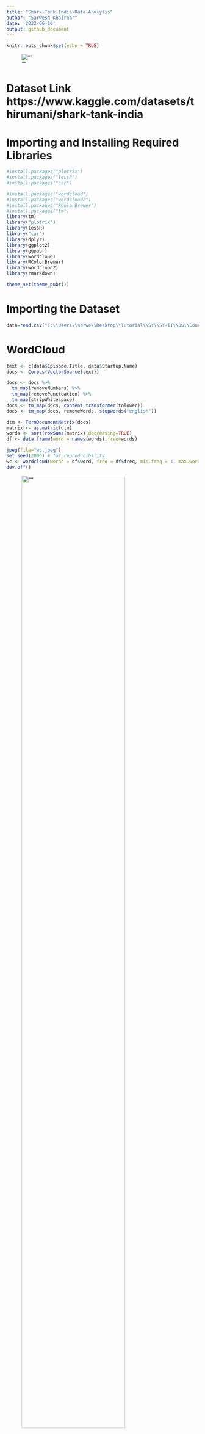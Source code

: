 ```yaml
---
title: "Shark-Tank-India-Data-Analysis"
author: "Sarwesh Khairnar"
date: '2022-06-10'
output: github_document
---
```


```r
knitr::opts_chunk$set(echo = TRUE)
```

![""](./logo.jpg)


# Dataset Link https://www.kaggle.com/datasets/thirumani/shark-tank-india
# Importing and Installing Required Libraries



```r
#install.packages("plotrix")
#install.packages("lessR")
#install.packages("car")

#install.packages("wordcloud")
#install.packages("wordcloud2")
#install.packages("RColorBrewer")
#install.packages("tm")
library(tm)
library("plotrix")
library(lessR)
library("car")
library(dplyr)
library(ggplot2)
library(ggpubr)
library(wordcloud)
library(RColorBrewer)
library(wordcloud2)
library(rmarkdown)
```

```r
theme_set(theme_pubr())
```



# Importing the Dataset

```r
data=read.csv("C:\\Users\\sarwe\\Desktop\\Tutorial\\SY\\SY-II\\DS\\Course Project\\Shark Tank India.csv")
```

# WordCloud
```r
text <- c(data$Episode.Title, data$Startup.Name)
docs <- Corpus(VectorSource(text))
```

```r
docs <- docs %>%
  tm_map(removeNumbers) %>%
  tm_map(removePunctuation) %>%
  tm_map(stripWhitespace)
docs <- tm_map(docs, content_transformer(tolower))
docs <- tm_map(docs, removeWords, stopwords("english"))
```

```r
dtm <- TermDocumentMatrix(docs)
matrix <- as.matrix(dtm) 
words <- sort(rowSums(matrix),decreasing=TRUE) 
df <- data.frame(word = names(words),freq=words)
```


```r
jpeg(file="wc.jpeg")
set.seed(2000) # for reproducibility 
wc <- wordcloud(words = df$word, freq = df$freq, min.freq = 1, max.words=300, random.order=FALSE, rot.per= 0.30, colors=brewer.pal(8, "Set1"), scale = c(5, 0.75))
dev.off()
```
![""](./wc.jpeg){width=80%}
```r
brewer.pal.info
```
# Understanding the Data

## Data Summary

```r
head(data)
```

```r
dim(data)
```


```r
tail(data)
```

```r
summary(data)
```
## Removing Insignificant Column
```r
colnames(data)
data <- data[, -c(1)]
print("--------------------------------------------------------------------------------")
print("After removing Column")
print("--------------------------------------------------------------------------------")
colnames(data)
```

```r
#barplot(table(data$Industry))
pitches <- table(data$Industry)
pitches
```

## Number of Pitches according to Industry
```r
plt <- barplot(as.numeric(pitches),
main = "Number of Pitches per Industry",
xlab = "Industries",
ylab = "Number of Pitches",
col = "darkred",
horiz = FALSE)
axis(1, at = plt, labels=names(pitches), cex.axis=0.4)
```


## Presenters Data
```r
male_presenters <- sum(data$Male.Presenters,na.rm = TRUE)
female_presenters <- sum(data$Female.Presenters, na.rm = TRUE)
couple_presenters <- sum(data$Couple.Presenters, na.rm = TRUE)

barplot(c(male_presenters, female_presenters, couple_presenters),
        names.arg = c("Male", "Female", "Couples"),
        xlab = "Presenters",
        ylab = "Number of Pitches",
        col = "yellow",
        horiz = TRUE)
```

```r
pie3D(c(male_presenters, female_presenters), labels = c("Male", "Female"), main = "Male vs Female Entreprenuers", explode = 0.1,col = c("yellow","skyblue"))
```

## Received Offers
```r
PieChart(Received.Offer,hole = 0, values = "%", data = data,main = "Received and Not Received", fill = c("red", "green"))
```


```r
PieChart(Accepted.Offer,hole = 0, values = "%", data = data,main = "Accepted the Received Offer", fill = c("red", "green"))
```

## Rejected Offers
```r
rejected_offers <- data.frame(data[data$Accepted.Offer == 0,c("Startup.Name", "Industry", "Original.Ask.Amount", "Original.Ask.Equity")])
rejected_offers <- na.exclude(rejected_offers)
rejected_offers
```

```r
rejected_offers_Industry <- data.frame(data[data$Accepted.Offer == 0,c("Industry")])
rejected_offers_Industry_count <- data.frame(table(rejected_offers_Industry))
rejected_offers_Industry_count
```
```r
p<-ggplot(data=rejected_offers_Industry_count, aes(x=rejected_offers_Industry, y=Freq)) +
  geom_bar(stat="identity", fill="steelblue")+
  geom_text(aes(label=Freq), vjust=1.6, color="white", size=3.5)+
  theme_bw()+xlab("Rejected offeres according to industry")+ylab("Rejected Offers")
p
```


## Collecting Sharks data
```r
ashneer <- data[(!is.na(data$Ashneer.Investment.Amount) & data$Ashneer.Investment.Amount != 0 ),c("Startup.Name","Ashneer.Investment.Amount","Ashneer.Investment.Equity","Industry","Number.of.sharks.in.deal")]
namita <- data[!is.na(data$Namita.Investment.Amount) & data$Namita.Investment.Amount != 0 ,c("Startup.Name","Namita.Investment.Amount","Namita.Investment.Equity", "Industry","Number.of.sharks.in.deal")]
anupam <- data[!is.na(data$Anupam.Investment.Amount) & data$Anupam.Investment.Amount != 0 ,c("Startup.Name","Anupam.Investment.Amount","Anupam.Investment.Equity", "Industry", "Number.of.sharks.in.deal")]
vineeta <- data[!is.na(data$Vineeta.Investment.Amount) & data$Vineeta.Investment.Amount != 0 ,c("Startup.Name","Vineeta.Investment.Amount","Vineeta.Investment.Equity", "Industry", "Number.of.sharks.in.deal")]
aman <- data[!is.na(data$Aman.Investment.Amount) & data$Aman.Investment.Amount != 0 ,c("Startup.Name","Aman.Investment.Amount","Aman.Investment.Equity", "Industry","Number.of.sharks.in.deal")]
peyush <- data[!is.na(data$Peyush.Investment.Amount) & data$Peyush.Investment.Amount != 0 ,c("Startup.Name","Peyush.Investment.Amount","Peyush.Investment.Equity", "Industry", "Number.of.sharks.in.deal")]
ghazal <- data[!is.na(data$Ghazal.Investment.Amount) & data$Ghazal.Investment.Amount != 0 ,c("Startup.Name","Ghazal.Investment.Amount","Ghazal.Investment.Equity", "Industry", "Number.of.sharks.in.deal")]
```


## Investment Done by Sharks
```r
sharks <- c("Ashneer", "Namita", "Anupam", "Vineeta", "Aman", "Peyush", "Ghazal")
all <- data.frame(Sharks = sharks,Investments = c(length(ashneer$Ashneer.Investment.Amount), length(namita$Namita.Investment.Amount), length(anupam$Anupam.Investment.Amount), length(vineeta$Vineeta.Investment.Amount), length(aman$Aman.Investment.Amount), length(peyush$Peyush.Investment.Amount), length(ghazal$Ghazal.Investment.Amount)))
all
```
```r
p<-ggplot(data=all, aes(x=Sharks, y=Investments)) +
  geom_bar(stat="identity", fill="steelblue")+
  geom_text(aes(label=all$Investments), vjust=1.6, color="white", size=3.5)+
  theme_bw()
p
```

## Amount Invested
```r
startup_count <- c(sum(ashneer$Ashneer.Investment.Amount),  sum(namita$Namita.Investment.Amount), sum(anupam$Anupam.Investment.Amount), sum(vineeta$Vineeta.Investment.Amount), sum(aman$Aman.Investment.Amount), sum(peyush$Peyush.Investment.Amount),sum(ghazal$Ghazal.Investment.Amount))
startup_count <- round(startup_count,2)
startup_count <- data.frame(Sharks = sharks, Count = startup_count)
startup_count
```
```r
p<-ggplot(data=startup_count, aes(x=Sharks, y=Count)) +
  geom_bar(stat="identity", fill="steelblue")+
  geom_text(aes(label=Count), vjust=1.6, color="white", size=3.5)+theme_bw()+ylab("Amount")
p
```

## Equity Invested
```r
ashneer_equity <- sum(data[!is.na(data$Ashneer.Investment.Equity) & data$Ashneer.Investment.Equity != 0 ,"Ashneer.Investment.Equity"])
namita_equity <- sum(data[!is.na(data$Namita.Investment.Equity) & data$Namita.Investment.Equity != 0 ,"Namita.Investment.Equity"])
anupam_equity <- sum(data[!is.na(data$Anupam.Investment.Equity) & data$Anupam.Investment.Equity != 0 ,"Anupam.Investment.Equity"])
vineeta_equity <- sum(data[!is.na(data$Vineeta.Investment.Equity) & data$Vineeta.Investment.Equity != 0 ,"Vineeta.Investment.Equity"])
aman_equity <- sum(data[!is.na(data$Aman.Investment.Equity) & data$Aman.Investment.Equity != 0 ,"Aman.Investment.Equity"])
peyush_equity <- sum(data[!is.na(data$Peyush.Investment.Equity) & data$Peyush.Investment.Equity != 0 ,"Peyush.Investment.Equity"])
ghazal_equity <- sum(data[!is.na(data$Ghazal.Investment.Equity) & data$Ghazal.Investment.Equity != 0 ,"Ghazal.Investment.Equity"])

equity <- data.frame(Sharks=sharks, Equity=c(ashneer_equity, namita_equity, anupam_equity, vineeta_equity, aman_equity, peyush_equity, ghazal_equity))
equity
```

```r
p<-ggplot(data=equity, aes(x=Sharks, y=Equity)) +
  geom_bar(stat="identity", fill="steelblue")+
  geom_text(aes(label=Equity), vjust=1.6, color="white", size=3.5)+theme_bw()
p
```


## Debt Given
```r
ashneer_debt <- sum(data[!is.na(data$Ashneer.Debt.Amount) & data$Ashneer.Debt.Amount != 0 ,"Ashneer.Debt.Amount"])
namita_debt <- sum(data[!is.na(data$Namita.Debt.Amount) & data$Namita.Debt.Amount != 0 ,"Namita.Debt.Amount"])
anupam_debt <- sum(data[!is.na(data$Anupam.Debt.Amount) & data$Anupam.Debt.Amount != 0 ,"Anupam.Debt.Amount"])
vineeta_debt <- sum(data[!is.na(data$Vineeta.Debt.Amount) & data$Vineeta.Debt.Amount != 0 ,"Vineeta.Debt.Amount"])
aman_debt <- sum(data[!is.na(data$Aman.Debt.Amount) & data$Aman.Debt.Amount != 0 ,"Aman.Debt.Amount"])
peyush_debt <- sum(data[!is.na(data$Peyush.Debt.Amount) & data$Peyush.Debt.Amount != 0 ,"Peyush.Debt.Amount"])
ghazal_debt <- sum(data[!is.na(data$Ghazal.Debt.Amount) & data$Ghazal.Debt.Amount != 0 ,"Ghazal.Debt.Amount"])

debt <- data.frame(Sharks=sharks, Debt=c(ashneer_debt, namita_debt, anupam_debt, vineeta_debt, aman_debt, peyush_debt, ghazal_debt))
p<-ggplot(data=debt, aes(x=Sharks, y=Debt)) +
  geom_bar(stat="identity", fill="steelblue")+
  geom_text(aes(label=Debt), vjust=1.6, color="white", size=3.5)+theme_bw()
p
```
```r
DealDone <- data.frame(data[!is.na(data$Accepted.Offer) & data$Accepted.Offer == 1, c("Total.Deal.Amount", "Total.Deal.Equity")])
DealDone
```

## Deal Amount vs Equity
```r
sp <- ggplot(DealDone, aes(x=Total.Deal.Equity, y=Total.Deal.Amount)) +
  geom_point()+xlab("Total Equity")+ylab("Amount")
sp + geom_density_2d()+xlab("Total Equity")+ylab("Amount")
sp + stat_density_2d(aes(fill = ..level..), geom="polygon")
sp + stat_density_2d(aes(fill = ..level..), geom="polygon")+
  scale_fill_gradient(low="blue", high="red")+xlab("Total Equity")+ylab("Amount")
```

## Top Start-Up by Deal Amount
```r
data_sorted <- data.frame(data[order(data$Total.Deal.Amount,
                                decreasing = TRUE), c("Startup.Name","Total.Deal.Amount")])

data_sorted <- head(data_sorted, 10)
data_sorted
```


```r
ggplot(data_sorted, aes(x= Startup.Name, y=Total.Deal.Amount)) +
    geom_segment( aes(xend=Startup.Name, yend=0)) +
    geom_point( size=4, color="orange") +
    coord_flip() +
    theme_bw() +
    xlab("Top 10 Startups")+ylab("Total Deal Amount")
```


## Top Start-Ups by Equity
```r
data_sorted_equity <- data.frame(data[order(data$Total.Deal.Equity,
                                decreasing = TRUE), c("Startup.Name","Total.Deal.Equity")])

data_sorted_equity <- head(data_sorted_equity, 10)
data_sorted_equity
```
```r
ggplot(data_sorted_equity, aes(x= Startup.Name, y=Total.Deal.Equity)) +
    geom_segment( aes(xend=Startup.Name, yend=0)) +
    geom_point( size=4, color="skyblue") +
    coord_flip() +
    theme_bw() +
    xlab("Top 10 Startups")+ylab("Total Deal Equity")
```

## Total Start-Ups by Debt
```r
data_sorted_debt <- data.frame(data[order(data$Total.Deal.Debt,
                                decreasing = TRUE), c("Startup.Name","Total.Deal.Debt")])

data_sorted_debt <- head(data_sorted_debt, 9)
data_sorted_debt
```
```r
ggplot(data_sorted_debt, aes(x= Startup.Name, y=Total.Deal.Debt)) +
    geom_segment( aes(xend=Startup.Name, yend=0)) +
    geom_point( size=4, color="Yellow") +
    coord_flip() +
    theme_bw() +
    xlab("Top 10 Startups")+ylab("Total Deal Debt")
```

# Individual Shark Wise Data Analysis

## Ashneer's Investment
```r
ashneer <- Sort(data=ashneer, by = Ashneer.Investment.Amount)

aamount<-ggplot(data=ashneer, aes(x=Ashneer.Investment.Amount, y=Startup.Name)) +
  geom_bar(stat="identity", fill="steelblue")+
  geom_text(aes(label=Ashneer.Investment.Amount), vjust=0.5,hjust=0,color="black", size=3)+theme_bw()

aequity <- ggplot(data=ashneer, aes(x=Ashneer.Investment.Equity, y=Startup.Name)) +
  geom_bar(stat="identity", fill="steelblue")+
  geom_text(aes(label=Ashneer.Investment.Equity), vjust=0.5,hjust=0,color="black", size=3)+theme_bw()

ashnner_indus_details <- data.frame(table(ashneer$Industry))
ashneer_indus <- ggplot(ashnner_indus_details, aes(x="", y=Freq, fill=Var1)) +
  geom_bar(stat="identity", width=1, color="white")+
  coord_polar("y", start=0)+theme_void()

asharksNo <- ggplot(data=ashneer, aes(x=Number.of.sharks.in.deal, y=Startup.Name)) +
  geom_bar(stat="identity", fill="steelblue")+
  geom_text(aes(label=Number.of.sharks.in.deal), vjust=0.5,hjust=0,color="black", size=3)+theme_bw()

ashneerfig<-ggarrange(aamount,aequity, ashneer_indus,asharksNo,
                    labels = c("Amount", "Equity","Inudstries"),
                    ncol = 2, nrow = 2)

```
```r
aamount+ggtitle("Amount Invested by Ashneer")+xlab("Amount")+ylab("Startup Name")
```
```r
aequity+ggtitle("Equity Invested by Ashneer")+xlab("Equity")+ylab("Startup Name")
```
```r
ashneer_indus+ggtitle("Industry wise investment")
```

```r
asharksNo+ggtitle("Sharks in a deal with Ashneer")+xlab("Sharks")+ylab("Startup Name")
```

## Namita's Investment
```r
namita <- Sort(data=namita, by = Namita.Investment.Amount)

namount<-ggplot(data=namita, aes(x=Namita.Investment.Amount, y=Startup.Name)) +
  geom_bar(stat="identity", fill="steelblue")+
  geom_text(aes(label=Namita.Investment.Amount), vjust=0.5,hjust=0,color="black", size=3)+theme_bw()

nequity <- ggplot(data=namita, aes(x=Namita.Investment.Equity, y=Startup.Name)) +
  geom_bar(stat="identity", fill="steelblue")+
  geom_text(aes(label=Namita.Investment.Equity), vjust=0.5,hjust=0,color="black", size=3)+theme_bw()

nsharksNo <- ggplot(data=namita, aes(x=Number.of.sharks.in.deal, y=Startup.Name)) +
  geom_bar(stat="identity", fill="steelblue")+
  geom_text(aes(label=Number.of.sharks.in.deal), vjust=0.5,hjust=0,color="black", size=3)+theme_bw()

#ashneer_pie <- PieChart(Industry,hole = 0, values = "%", data = ashneer, main = "Accepted the Received Offer", fill = brewer.pal(8,"Set1"))
namita_indus_details <- data.frame(table(namita$Industry))
namita_indus <- ggplot(namita_indus_details, aes(x="", y=Freq, fill=Var1)) +
  geom_bar(stat="identity", width=1, color="white")+
  coord_polar("y", start=0)+theme_void()
namitafig<-ggarrange(namount, nequity, namita_indus,nsharksNo,
                    labels = c("Amount", "Equity","Inudstries"),
                    ncol = 2, nrow = 2)
#fig
```

```r
namount+ggtitle("Amount Invested by Namita")+xlab("Amount")+ylab("Startup Name")
```

```r
nequity+ggtitle("Equity Invested by Namita")+xlab("Equity")+ylab("Startup Name")
```

```r
namita_indus+ggtitle("Industry wise investment")+xlab("Equity")+ylab("Startup Name")
```


```r
nsharksNo+ggtitle("Sharks in deal with Namita")+xlab("Sharks")+ylab("Startup Name")
```


## Peyush's Investment
```r
peyush <- Sort(data=peyush, by = Peyush.Investment.Amount)

pamount<-ggplot(data=peyush, aes(x=Peyush.Investment.Amount, y=Startup.Name)) +
  geom_bar(stat="identity", fill="steelblue")+
  geom_text(aes(label=Peyush.Investment.Amount), vjust=0.5,hjust=0,color="black", size=3)+theme_bw()

pequity <- ggplot(data=peyush, aes(x=Peyush.Investment.Equity, y=Startup.Name)) +
  geom_bar(stat="identity", fill="steelblue")+
  geom_text(aes(label=Peyush.Investment.Equity), vjust=0.5,hjust=0,color="black", size=3)+theme_bw()

peyush_indus_details <- data.frame(table(peyush$Industry))
peyush_indus <- ggplot(peyush_indus_details, aes(x="", y=Freq, fill=Var1)) +
  geom_bar(stat="identity", width=1, color="white")+
  coord_polar("y", start=0)+theme_void()

psharksNo <- ggplot(data=peyush, aes(x=Number.of.sharks.in.deal, y=Startup.Name)) +
  geom_bar(stat="identity", fill="steelblue")+
  geom_text(aes(label=Number.of.sharks.in.deal), vjust=0.5,hjust=0,color="black", size=3)+theme_bw()

peyushfig<-ggarrange(pamount, pequity, peyush_indus, psharksNo,
                    labels = c("Amount", "Equity","Inudstries"),
                    ncol = 1, nrow = 3)
#fig
```

```r
pamount+ggtitle("Amount Invested by Peyush")+xlab("Amount")+ylab("Startup Name")
```

```r
pequity+ggtitle("Equity Invested by Peyush")+xlab("Equity")+ylab("Startup Name")
```
```r
peyush_indus+ggtitle("Industry wise Investment")
```
```r
psharksNo+ggtitle("Sharks in a deal with Peyush")+xlab("Sharks")+ylab("Startup Name")
```


## Anupam's Investment
```r
anupam <- Sort(data=anupam, by = Anupam.Investment.Amount)

anupamount<-ggplot(data=anupam, aes(x=Anupam.Investment.Amount, y=Startup.Name)) +
  geom_bar(stat="identity", fill="steelblue")+
  geom_text(aes(label=Anupam.Investment.Amount), vjust=0.5,hjust=0,color="black", size=3)+theme_bw()

anupequity <- ggplot(data=anupam, aes(x=Anupam.Investment.Equity, y=Startup.Name)) +
  geom_bar(stat="identity", fill="steelblue")+
  geom_text(aes(label=Anupam.Investment.Equity), vjust=0.5,hjust=0,color="black", size=3)+theme_bw()

anup_indus_details <- data.frame(table(anupam$Industry))
anup_indus <- ggplot(anup_indus_details, aes(x="", y=Freq, fill=Var1)) +
  geom_bar(stat="identity", width=1, color="white")+
  coord_polar("y", start=0)+theme_void()

anupsharksNo <- ggplot(data=anupam, aes(x=Number.of.sharks.in.deal, y=Startup.Name)) +
  geom_bar(stat="identity", fill="steelblue")+
  geom_text(aes(label=Number.of.sharks.in.deal), vjust=0.5,hjust=0,color="black", size=3)+theme_bw()

anupamfig<-ggarrange(anupamount, anupequity, anup_indus, anupsharksNo,
                    labels = c("Amount", "Equity","Inudstries"),
                    ncol = 2, nrow = 2)
#anupamfig
```
```r
anupamount+ggtitle("Amount Invested by Anupam")+xlab("Amount")+ylab("Startup Name")
```

```r
anupequity+ggtitle("Equity Invested by Anupam")+xlab("Equity")+ylab("Startup Name")
```

```r
anup_indus+ggtitle("Industry wise investment")
```

```r
anupsharksNo+ggtitle("Number of sharks in a deal with Anupam")+xlab("Number of Sharks")+ylab("Startup Name")
```

## Vineets's Investment
```r
vineeta <- Sort(data=vineeta, by = Vineeta.Investment.Amount)
vamount<-ggplot(data=vineeta, aes(x=Vineeta.Investment.Amount, y=Startup.Name)) +
  geom_bar(stat="identity", fill="steelblue")+
  geom_text(aes(label=Vineeta.Investment.Amount), vjust=0.5,hjust=0,color="black", size=3)+theme_bw()

vequity <- ggplot(data=vineeta, aes(x=Vineeta.Investment.Equity, y=Startup.Name)) +
  geom_bar(stat="identity", fill="steelblue")+
  geom_text(aes(label=Vineeta.Investment.Equity), vjust=0.5,hjust=0,color="black", size=3)+theme_bw()

vineeta_indus_details <- data.frame(table(vineeta$Industry))
vineeta_indus <- ggplot(vineeta_indus_details, aes(x="", y=Freq, fill=Var1)) +
  geom_bar(stat="identity", width=1, color="white")+
  coord_polar("y", start=0)+theme_void()

vsharksNo <- ggplot(data=vineeta, aes(x=Number.of.sharks.in.deal, y=Startup.Name)) +
  geom_bar(stat="identity", fill="steelblue")+
  geom_text(aes(label=Number.of.sharks.in.deal), vjust=0.5,hjust=0,color="black", size=3)+theme_bw()

vineetafig<-ggarrange(vamount, vequity, vineeta_indus, vsharksNo,
                    labels = c("Amount", "Equity","Inudstries"),
                    ncol = 2, nrow = 2)
#anupamfig
```

```r
vamount+ggtitle("Amount Invested by Vineeta")+xlab("Amount")+ylab("Startup Name")
```
```r
vequity+ggtitle("Equity Invested by Vineeta")+xlab("Equity")+ylab("Startup Name")
```
```r
vineeta_indus+ggtitle("Industry wise investment")
```
```r
vsharksNo+ggtitle("Number of sharks in a deal with Vineeta")+xlab("Number of Sharks")+ylab("Startup Name")
```


## Ghazal's Investment
```r
ghazal <- Sort(data=ghazal, by = Ghazal.Investment.Amount)
gamount<-ggplot(data=ghazal, aes(x=Ghazal.Investment.Amount, y=Startup.Name)) +
  geom_bar(stat="identity", fill="steelblue")+
  geom_text(aes(label=Ghazal.Investment.Amount), vjust=0.5,hjust=0,color="black", size=3)+theme_bw()

gequity <- ggplot(data=ghazal, aes(x=Ghazal.Investment.Equity, y=Startup.Name)) +
  geom_bar(stat="identity", fill="steelblue")+
  geom_text(aes(label=Ghazal.Investment.Equity), vjust=0.5,hjust=0,color="black", size=3)+theme_bw()

ghazal_indus_details <- data.frame(table(ghazal$Industry))
ghazal_indus <- ggplot(ghazal_indus_details, aes(x="", y=Freq, fill=Var1)) +
  geom_bar(stat="identity", width=1, color="white")+
  coord_polar("y", start=0)+theme_void()

gsharksNo <- ggplot(data=ghazal, aes(x=Number.of.sharks.in.deal, y=Startup.Name)) +
  geom_bar(stat="identity", fill="steelblue")+
  geom_text(aes(label=Number.of.sharks.in.deal), vjust=0.5,hjust=0,color="black", size=3)+theme_bw()

ghazalfig<-ggarrange(gamount, gequity, ghazal_indus, gsharksNo,
                    labels = c("Amount", "Equity","Inudstries"),
                    ncol = 2, nrow = 2)
#anupamfig
```

```r
gamount+ggtitle("Amount Invested by Ghazal")+xlab("Amount")+ylab("Startup Name")
```

```r
gequity+ggtitle("Equity Invested by Ghazal")+xlab("Equity")+ylab("Startup Name")
```

```r
ghazal_indus+ggtitle("Industry wise investment")
```

```r
gsharksNo+ggtitle("Number of sharks in a deal with Ghazal")+xlab("Number of Sharks")+ylab("Startup Name")
```

# Revenue Analysis

```r
revenue <- data[c("Startup.Name","Yearly.Revenue")]
```

```r
revenue <- Sort(data=revenue, by = Yearly.Revenue, direction = "-")
revenue <- head(revenue, 10)
```

```r
ggplot(data=revenue, aes(x=Startup.Name, y=Yearly.Revenue)) +
  geom_bar(stat="identity", fill="steelblue")+
  geom_text(aes(label=Yearly.Revenue), vjust=1.6, color="white", size=3.5)+xlab("Startup Name")+ylab("Yearly Revenue")+ggtitle("Top Startups According to Revenue")+theme_bw()
```

```r
revenue2 <- na.exclude(data.frame(data[data$Accepted.Offer != 0,c("Startup.Name", "Yearly.Revenue")]))
revenue2
```


```r
revenue2 <- Sort(data=revenue2, by = Yearly.Revenue, direction = "-")
revenue2 <- head(revenue2, 10)
revenue2
```
```r
ggplot(data=revenue2, aes(x=Startup.Name, y=Yearly.Revenue)) +
  geom_bar(stat="identity", fill="steelblue")+
  geom_text(aes(label=Yearly.Revenue), vjust=1.6, color="white", size=3.5)+xlab("Startup Name")+ylab("Yearly Revenue")+ggtitle("Top Startups According to Revenue who Received Offer")+theme_bw()
```


# Age of Startups
```r
started_in <- data[c("Startup.Name", "Started.in")]
started_in["Age"] <- 2022 - started_in$Started.in
```

```r
started_in
```


```r
started_in <- Sort(data=started_in, by = Age, direction = "-")
started_in <- head(started_in, 10)
```

```r
ggplot(data=started_in, aes(x=Startup.Name, y=Age)) +
  geom_bar(stat="identity", fill="steelblue")+
  geom_text(aes(label=Started.in), vjust=1.6, color="white", size=3.5)+xlab("Startup Name")+ylab("Age")+ggtitle("Most old startups")+theme_bw()
```

```r
city <- data.frame(table(data[data$Pitchers.City != "", "Pitchers.City"]))
city <- head(Sort(data=city, by = Freq, direction = "-"), 10)
city
```


```r
ggplot(data=city, aes(x=Var1, y=Freq)) +
  geom_bar(stat="identity", fill="steelblue")+
  geom_text(aes(label=Freq), vjust=1.6, color="white", size=3.5)+xlab("City Name")+ylab("Number of Pitchers")+ggtitle("City analysis of pitchers")+theme_bw()
```

```r
cityXoffers <- data.frame(table(data[(data$Pitchers.City != "" && data$Received.Offer != 0), "Pitchers.City"]))
cityXoffers <- head(Sort(data=cityXoffers[cityXoffers$Var1 != "",], by = Freq, direction = "-"), 10)
cityXoffers
```
```r
ggplot(data=cityXoffers, aes(x=Var1, y=Freq)) +
  geom_bar(stat="identity", fill="steelblue")+
  geom_text(aes(label=Freq), vjust=1.6, color="white", size=3.5)+xlab("City Name")+ylab("Offers Received")+ggtitle("City X Offers Received")+theme_bw()
```

<center> <h1>THANK YOU</h1> </center>

<center>![""](./index.webp){width=80%} </center>



